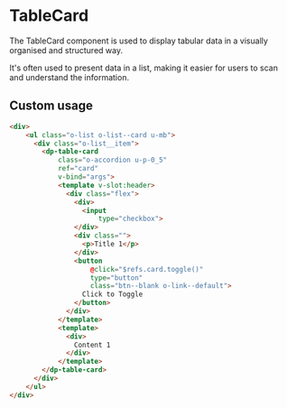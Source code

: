 
<Meta
    title="Components/TableCard"
    component={DpTableCard}
/>

# TableCard

The TableCard component is used to display tabular data in a visually organised and structured way.

It's often used to present data in a list, making it easier for users to scan and understand the information.

## Custom usage

```html
<div>
    <ul class="o-list o-list--card u-mb">
      <div class="o-list__item">
        <dp-table-card
            class="o-accordion u-p-0_5"
            ref="card"
            v-bind="args">
            <template v-slot:header>
              <div class="flex">
                <div>
                  <input
                      type="checkbox">
                </div>
                <div class="">
                  <p>Title 1</p>
                </div>
                <button
                    @click="$refs.card.toggle()"
                    type="button"
                    class="btn--blank o-link--default">
                  Click to Toggle
                </button>
              </div>
            </template>
            <template>
              <div>
                Content 1
              </div>
            </template>
        </dp-table-card>
      </div>
    </ul>
</div>
```
